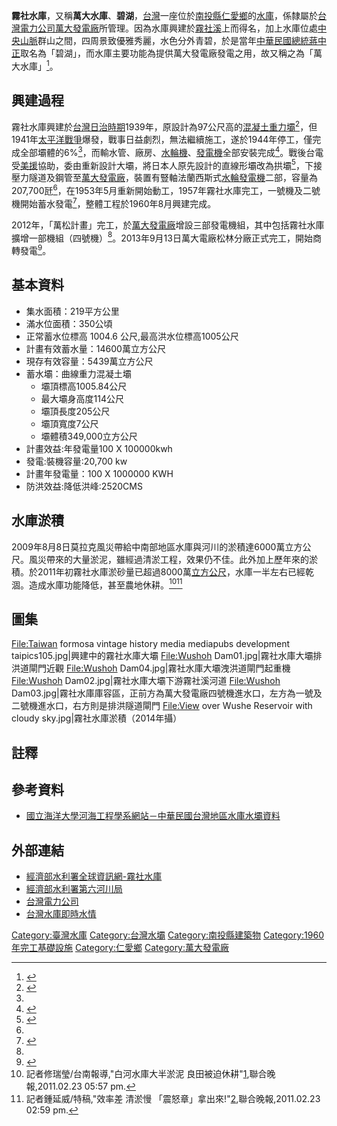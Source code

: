 {{Infobox Dam
| name               = 霧社水庫
| official_name      = 霧社水庫
| image              = Wushoh Dam05.jpg
| image_size         = 300px
| image_caption      = 霧社水庫大壩側面
| image_alt          = 霧社水庫大壩側面
| location_map       = Taiwan
| location_map_width = 
| location_map_text  = 
| lat_d     = 23
| lat_m     = 58
| lat_s     = 49
| lat_NS    = N
| long_d    = 121
| long_m    = 08
| long_s    = 21
| long_EW   = E
| coordinates_type   = type:landmark
| coordinates_display= inline,title
| coordinates_ref    = 
| crosses            = [[霧社溪|霧社溪]]
| status             = 使用中
| spillways          = 弧形閘門兩座
| spillway_type      = Gated overflow, service 
| spillway_capacity  = {{convert|5,670|m3/s|cuft/s|abbr=on}}
|reservoir           = 霧社水庫
|country             = {{ROC}}
|locale              = [[南投縣|南投縣]][[仁愛鄉|仁愛鄉]]
|constructor         = [[臺灣電力公司|臺灣電力公司]]
|owner               = [[臺灣電力公司|臺灣電力公司]]
|developer           = [[臺灣電力公司|臺灣電力公司]]
|maint               = [[臺灣電力公司|臺灣電力公司]][[萬大發電廠|萬大發電廠]]
|length              = {{convert|205|m|ft|0|abbr=off}}
|height              = {{convert|114|m|ft|0|abbr=off}}
|crest_width         = {{convert|7|m|ft|0|abbr=off}}
|base_width          = {{convert|77|m|ft|0|abbr=off}}
|crest_elevation     = {{convert|1005.84|m|ft|0|abbr=off}}
|volume              = 349,000立方公尺
|began               = 1939年
|open                = 1960年
|cost                = [[新台幣|新台幣]]376,077,000元 <ref name="美援的運用"/>
|reservoir_capacity  = 14,600萬[[立方公尺|立方公尺]]
|active_capacity     = 3,752萬[[立方公尺|立方公尺]]（2020年5月）
|reservoir_catchment = 219[[平方公里|平方公里]]
|reservoir_surface   = 350[[公頃|公頃]]
|reservoir_elevation = {{convert|1004|m|ft|0|abbr=off}}
|type                = 弧型[[混凝土|混凝土]][[重力壩|重力壩]]
|bridge_carries      = 
|bridge_width        = 
|bridge_clearance    = 
|bridge_traffic      = 
|bridge_toll         = 
|bridge_id           = 
|map_cue             =
|map_image_full      =
|map_text            =
|plant_owner         = [[台灣電力公司|台灣電力公司]]
|plant_operator      = [[萬大發電廠|萬大發電廠]]
|plant_commission    = 1957年
|turbines            = 豎軸法蘭西斯式[[水輪發電機|水輪發電機]]3部
|hydraulic_head      = 109.7公尺
|installed_capacity  = 10.35 x 2 [[MW|MW]] <br/> 19.7 x 1 [[MW|MW]]
|max_planned_cap     = 
|capacity_factor     = 
|average_annual_gen  = 1.82億度（霧社機組）<ref>{{cite web|language=zh-tw|url=http://www.wracb.gov.tw/ct.asp?xItem=4150&ctNode=899&mp=6|title=中區水庫簡介|author=|publisher=經濟部水利署中區水資源局|date=2014-01-23|accessdate=2014-01-24|archive-date=2013-12-26|archive-url=https://web.archive.org/web/20131226155119/http://www.wracb.gov.tw/ct.asp?xItem=4150&ctNode=899&mp=6|dead-url=yes}}</ref>
|net_generation      = 
|website             = 
|as_of               = 2013年6月
}}

'''霧社水庫'''，又稱'''萬大水庫'''、'''碧湖'''，[[台灣|台灣]]一座位於[[南投縣|南投縣]][[仁愛鄉|仁愛鄉]]的[[水庫|水庫]]，係隸屬於[[台灣電力公司|台灣電力公司]][[萬大發電廠|萬大發電廠]]所管理。因為水庫興建於[[霧社溪|霧社溪]]上而得名，加上水庫位處[[中央山脈|中央山脈]]群山之間，四周景致優雅秀麗，水色分外青碧，於是當年[[中華民國總統|中華民國總統]][[蔣中正|蔣中正]]取名為「碧湖」，而水庫主要功能為提供萬大發電廠發電之用，故又稱之為「萬大水庫」<ref name="閱讀水庫行腳台灣">{{cite book|author=張炎銘、林廷芳、高穆賓主編 |coauthors=|title=閱讀水庫行腳台灣：探訪隱身山林的灰色建築 |year=2012 |publisher=三聯科技教育基金會 |location=台北市 |isbn=978-986-84878-5-7 }}</ref>。

== 興建過程 ==
霧社水庫興建於[[台灣日治時期|台灣日治時期]]1939年，原設計為97公尺高的[[混凝土|混凝土]][[重力壩|重力壩]]<ref name="美援的運用">{{cite book|author=趙既昌 |coauthors=|title=美援的運用 |year=1985年 |publisher=聯經出版  |location=臺北市 |pages=頁160 |isbn= }}</ref>，但1941年[[太平洋戰爭|太平洋戰爭]]爆發，戰事日益劇烈，無法繼續施工，遂於1944年停工，僅完成全部壩體的6%<ref name="美援的運用"/>，而輸水管、廠房、[[水輪機|水輪機]]、[[發電機|發電機]]全部安裝完成<ref name="台灣電力株式會社發展史">{{cite book|author=林炳炎 |coauthors=|title=台灣經驗的開端：台灣電力株式會社發展史 |year=1997年 |publisher=自刊  |location=臺北市 |pages=頁160 |isbn=957-97197-7-2 }}</ref>。戰後台電受[[美援|美援]]協助，委由{{link-en|美國墾務局|United States Bureau of Reclamation}}重新設計大壩，將日本人原先設計的直線形壩改為拱壩<ref>{{cite web|language=zh-tw|url=http://pylin.kaishao.idv.tw/?p=935|title=巫術或技術：霧社大壩戰後復工之技術轉變|author=林炳炎|publisher=|date=2008年12月18日|accessdate=2014-01-07}}</ref>，下接壓力隧道及鋼管至[[萬大發電廠|萬大發電廠]]，裝置有豎軸法蘭西斯式[[水輪發電機|水輪發電機]]二部，容量為207,700瓩<ref name="美援的運用"/>，在1953年5月重新開始動工，1957年霧社水庫完工，一號機及二號機開始蓄水發電<ref name="萬大發電廠簡介">{{cite web|language=zh-tw|url=http://www.taipower.com.tw/content/about/..%5C..%5CUpFile%5CPowerDevFile%5Cd203.pdf|title=萬大發電廠簡介|author=|publisher=台灣電力公司|date=|accessdate=2013-06-26|deadurl=yes|archiveurl=https://web.archive.org/web/20140203024659/http://www.taipower.com.tw/UpFile/PowerDevFile/d203.pdf|archivedate=2014-02-03}}</ref>，整體工程於1960年8月興建完成。

2012年，「萬松計畫」完工，於[[萬大發電廠|萬大發電廠]]增設三部發電機組，其中包括霧社水庫擴增一部機組（四號機）<ref name="萬大發電廠簡介"/>。2013年9月13日萬大電廠松林分廠正式完工，開始商轉發電<ref>{{cite web|language=zh-tw|url=http://www.moea.gov.tw/Mns/populace/news/News.aspx?kind=1&menu_id=40&news_id=33229|title=濁水發光 萬松水力小尖兵出列|author=台灣電力公司|publisher=經濟部|date=2013-09-13|accessdate=2013-12-25|deadurl=yes|archiveurl=https://web.archive.org/web/20131226223140/http://www.moea.gov.tw/Mns/populace/news/News.aspx?kind=1&menu_id=40&news_id=33229|archivedate=2013-12-26}}</ref>。

==基本資料==
*集水面積：219平方公里
*滿水位面積：350公頃
*正常蓄水位標高 1004.6 公尺,最高洪水位標高1005公尺
*計畫有效蓄水量：14600萬立方公尺
*現存有效容量：5439萬立方公尺
*蓄水壩：曲線重力混凝土壩
**壩頂標高1005.84公尺
**最大壩身高度114公尺
**壩頂長度205公尺
**壩頂寬度7公尺
**壩體積349,000立方公尺
*計畫效益:年發電量100 X 100000kwh
*發電:裝機容量:20,700 kw
*計畫年發電量：100 X 1000000 KWH
*防洪效益:降低洪峰:2520CMS

==水庫淤積==
2009年8月8日莫拉克風災帶給中南部地區水庫與河川的淤積達6000萬立方公尺。風災帶來的大量淤泥，雖經過清淤工程，效果仍不佳。此外加上歷年來的淤積。於2011年初霧社水庫淤砂量已超過8000萬[[立方公尺|立方公尺]]，水庫一半左右已經乾涸。造成水庫功能降低，甚至農地休耕。<ref>記者修瑞瑩/台南報導,"白河水庫大半淤泥 良田被迫休耕"[http://udn.com/NEWS/NATIONAL/NATS1/6170406.shtml],聯合晚報,2011.02.23 05:57 pm.</ref><ref>記者鍾延威/特稿,"效率差 清淤慢 「震怒章」拿出來!"[http://udn.com/NEWS/NATIONAL/NATS1/6170388.shtml],聯合晚報,2011.02.23 02:59 pm.</ref>

== 圖集 ==
<gallery>
File:Taiwan formosa vintage history media mediapubs development taipics105.jpg|興建中的霧社水庫大壩
File:Wushoh Dam01.jpg|霧社水庫大壩排洪道閘門近觀
File:Wushoh Dam04.jpg|霧社水庫大壩洩洪道閘門起重機
File:Wushoh Dam02.jpg|霧社水庫大壩下游霧社溪河道
File:Wushoh Dam03.jpg|霧社水庫庫容區，正前方為萬大發電廠四號機進水口，左方為一號及二號機進水口，右方則是排洪隧道閘門
File:View over Wushe Reservoir with cloudy sky.jpg|霧社水庫淤積（2014年攝）
</gallery>

==註釋==
{{reflist}}

==參考資料==
*[https://web.archive.org/web/20090318143353/http://wrm.hre.ntou.edu.tw/wrm/dss/resr/c07.htm 國立海洋大學河海工程學系網站－中華民國台灣地區水庫水壩資料]

==外部連結==
*[https://www.wra.gov.tw/News_Content.aspx?n=3254&s=19377 經濟部水利署全球資訊網-霧社水庫]
*[http://www.wra06.gov.tw/ct.asp?xItem=12637&ctNode=3136&comefrom=lp 經濟部水利署第六河川局]{{dead link|date=2018年5月 |bot=InternetArchiveBot |fix-attempted=yes }}
*[http://www.taipower.com.tw/ 台灣電力公司] {{Wayback|url=http://www.taipower.com.tw/ |date=20091022064620 }}
*[https://water.taiwanstat.com/ 台灣水庫即時水情]

{{台灣水庫}}
{{萬大發電廠}}
{{台灣十大土木史蹟}}
{{濁水溪}}
{{台灣日治時期發電所}}

[[Category:臺灣水庫|Category:臺灣水庫]]
[[Category:台灣水壩|Category:台灣水壩]]
[[Category:南投縣建築物|Category:南投縣建築物]]
[[Category:1960年完工基礎設施|Category:1960年完工基礎設施]]
[[Category:仁愛鄉|Category:仁愛鄉]]
[[Category:萬大發電廠|Category:萬大發電廠]]